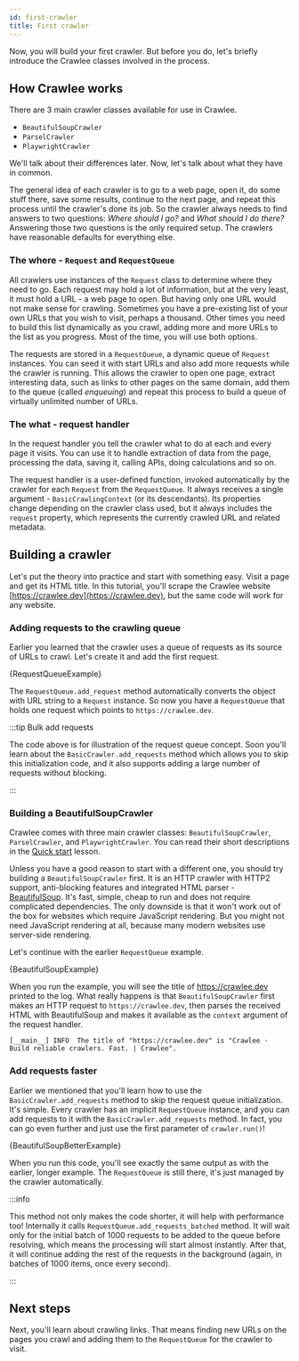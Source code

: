 ```yaml
---
id: first-crawler
title: First crawler
---
```




Now, you will build your first crawler. But before you do, let's briefly introduce the Crawlee classes involved in the process.

## How Crawlee works

There are 3 main crawler classes available for use in Crawlee.

- <ApiLink to="class/BeautifulSoupCrawler">`BeautifulSoupCrawler`</ApiLink>
- <ApiLink to="class/ParselCrawler">`ParselCrawler`</ApiLink>
- <ApiLink to="class/PlaywrightCrawler">`PlaywrightCrawler`</ApiLink>

We'll talk about their differences later. Now, let's talk about what they have in common.

The general idea of each crawler is to go to a web page, open it, do some stuff there, save some results, continue to the next page, and repeat this process until the crawler's done its job. So the crawler always needs to find answers to two questions: _Where should I go?_ and _What should I do there?_ Answering those two questions is the only required setup. The crawlers have reasonable defaults for everything else.

### The where - `Request` and `RequestQueue`

All crawlers use instances of the <ApiLink to="class/Request">`Request`</ApiLink> class to determine where they need to go. Each request may hold a lot of information, but at the very least, it must hold a URL - a web page to open. But having only one URL would not make sense for crawling. Sometimes you have a pre-existing list of your own URLs that you wish to visit, perhaps a thousand. Other times you need to build this list dynamically as you crawl, adding more and more URLs to the list as you progress. Most of the time, you will use both options.

The requests are stored in a <ApiLink to="class/RequestQueue">`RequestQueue`</ApiLink>, a dynamic queue of <ApiLink to="class/Request">`Request`</ApiLink> instances. You can seed it with start URLs and also add more requests while the crawler is running. This allows the crawler to open one page, extract interesting data, such as links to other pages on the same domain, add them to the queue (called _enqueuing_) and repeat this process to build a queue of virtually unlimited number of URLs.

### The what - request handler

In the request handler you tell the crawler what to do at each and every page it visits. You can use it to handle extraction of data from the page, processing the data, saving it, calling APIs, doing calculations and so on.

The request handler is a user-defined function, invoked automatically by the crawler for each <ApiLink to="class/Request">`Request`</ApiLink> from the <ApiLink to="class/RequestQueue">`RequestQueue`</ApiLink>. It always receives a single argument - <ApiLink to="class/BasicCrawlingContext">`BasicCrawlingContext`</ApiLink> (or its descendants). Its properties change depending on the crawler class used, but it always includes the `request` property, which represents the currently crawled URL and related metadata.

## Building a crawler

Let's put the theory into practice and start with something easy. Visit a page and get its HTML title. In this tutorial, you'll scrape the Crawlee website [https://crawlee.dev](https://crawlee.dev), but the same code will work for any website.

### Adding requests to the crawling queue

Earlier you learned that the crawler uses a queue of requests as its source of URLs to crawl. Let's create it and add the first request.

<RunnableCodeBlock className="language-python" language="python">
    {RequestQueueExample}
</RunnableCodeBlock>

The <ApiLink to="class/RequestQueue#add_request">`RequestQueue.add_request`</ApiLink> method automatically converts the object with URL string to a <ApiLink to="class/Request">`Request`</ApiLink> instance. So now you have a <ApiLink to="class/RequestQueue">`RequestQueue`</ApiLink> that holds one request which points to `https://crawlee.dev`.

:::tip Bulk add requests

The code above is for illustration of the request queue concept. Soon you'll learn about the  <ApiLink to="class/BasicCrawler#add_requests">`BasicCrawler.add_requests`</ApiLink> method which allows you to skip this initialization code, and it also supports adding a large number of requests without blocking.

:::

### Building a BeautifulSoupCrawler

Crawlee comes with three main crawler classes: <ApiLink to="class/BeautifulSoupCrawler">`BeautifulSoupCrawler`</ApiLink>, <ApiLink to="class/ParselCrawler">`ParselCrawler`</ApiLink>, and <ApiLink to="class/PlaywrightCrawler">`PlaywrightCrawler`</ApiLink>. You can read their short descriptions in the [Quick start](../quick-start) lesson.

Unless you have a good reason to start with a different one, you should try building a <ApiLink to="class/BeautifulSoupCrawler">`BeautifulSoupCrawler`</ApiLink> first. It is an HTTP crawler with HTTP2 support, anti-blocking features and integrated HTML parser - [BeautifulSoup](https://pypi.org/project/beautifulsoup4/). It's fast, simple, cheap to run and does not require complicated dependencies. The only downside is that it won't work out of the box for websites which require JavaScript rendering. But you might not need JavaScript rendering at all, because many modern websites use server-side rendering.

Let's continue with the earlier <ApiLink to="class/RequestQueue">`RequestQueue`</ApiLink> example.

<RunnableCodeBlock className="language-python" language="python">
    {BeautifulSoupExample}
</RunnableCodeBlock>

When you run the example, you will see the title of https://crawlee.dev printed to the log. What really happens is that <ApiLink to="class/BeautifulSoupCrawler">`BeautifulSoupCrawler`</ApiLink> first makes an HTTP request to `https://crawlee.dev`, then parses the received HTML with BeautifulSoup and makes it available as the `context` argument of the request handler.

```log
[__main__] INFO  The title of "https://crawlee.dev" is "Crawlee · Build reliable crawlers. Fast. | Crawlee".
```

### Add requests faster

Earlier we mentioned that you'll learn how to use the  <ApiLink to="class/BasicCrawler#add_requests">`BasicCrawler.add_requests`</ApiLink> method to skip the request queue initialization. It's simple. Every crawler has an implicit <ApiLink to="class/RequestQueue">`RequestQueue`</ApiLink> instance, and you can add requests to it with the  <ApiLink to="class/BasicCrawler#add_requests">`BasicCrawler.add_requests`</ApiLink> method. In fact, you can go even further and just use the first parameter of `crawler.run()`!

<RunnableCodeBlock className="language-python" language="python">
    {BeautifulSoupBetterExample}
</RunnableCodeBlock>

When you run this code, you'll see exactly the same output as with the earlier, longer example. The <ApiLink to="class/RequestQueue">`RequestQueue`</ApiLink> is still there, it's just managed by the crawler automatically.

:::info

This method not only makes the code shorter, it will help with performance too! Internally it calls  <ApiLink to="class/RequestQueue#add_requests_batched">`RequestQueue.add_requests_batched`</ApiLink> method. It will wait only for the initial batch of 1000 requests to be added to the queue before resolving, which means the processing will start almost instantly. After that, it will continue adding the rest of the requests in the background (again, in batches of 1000 items, once every second).

:::

## Next steps

Next, you'll learn about crawling links. That means finding new URLs on the pages you crawl and adding them to the <ApiLink to="class/RequestQueue">`RequestQueue`</ApiLink> for the crawler to visit.
